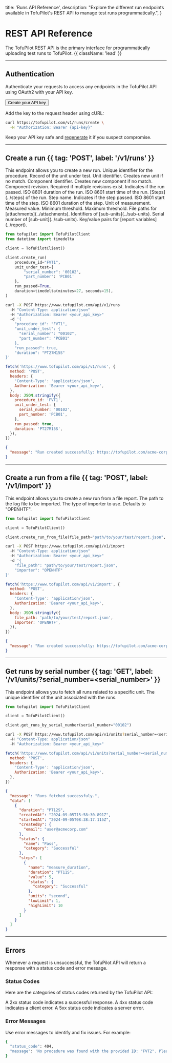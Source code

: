   title: 'Runs API Reference',
  description:
    "Explore the different run endpoints available in TofuPilot's REST API to manage test runs programmatically.",
}

# REST API Reference

The TofuPilot REST API is the primary interface for programmatically uploading test runs to TofuPilot. {{ className: 'lead' }}

---

## Authentication

Authenticate your requests to access any endpoints in the TofuPilot API using OAuth2 with your API key.

<div className="not-prose mt-8">
  <Button href="/user-management#api-key" variant="text" arrow="right">
    Create your API key
  </Button>
</div>

Add the key to the request header using cURL:

```bash
curl https://tofupilot.com/v1/runs/create \
  -H "Authorization: Bearer {api-key}"
```

Keep your API key safe and [regenerate](/user-management#api-key) it if you suspect compromise.

---

## Create a run {{ tag: 'POST', label: '/v1/runs' }}

<Row>
  <Col>
    This endpoint allows you to create a new run.
    <Properties>
      <Property name="procedure_id" type="string, required">
        Unique identifier for the procedure.
      </Property>
      <Property name="unit_under_test" type="record, required">
        Record of the unit under test.
      </Property>
      <Property name="serial_number" type="string, required" indent>
        Unit identifier. Creates new unit if no match.
      </Property>
      <Property name="part_number" type="string, optional" indent>
        Component identifier. Creates new component if no match.
      </Property>
      <Property name="revision" type="string, optional" indent>
        Component revision. Required if multiple revisions exist.
      </Property>
      <Property name="run_passed" type="boolean, required">
        Indicates if the run passed.
      </Property>
      <Property name="duration" type="string, required">
        ISO 8601 duration of the run.
      </Property>
      <Property name="started_at" type="string">
        ISO 8601 start time of the run.
      </Property>
      <Property name="steps" type="array, optional">
        [Steps](../steps) of the run.
      </Property>
      <Property name="name" type="string, required" indent>
        Step name.
      </Property>
      <Property name="step_passed" type="boolean, required" indent>
        Indicates if the step passed.
      </Property>
      <Property name="started_at" type="string, required" indent>
        ISO 8601 start time of the step.
      </Property>
      <Property name="duration" type="string, required" indent>
        ISO 8601 duration of the step.
      </Property>
      <Property name="measurement_unit" type="string, optional" indent>
        Unit of measurement.
      </Property>
      <Property name="measurement_value" type="float, optional" indent>
        Measured value.
      </Property>
      <Property name="limit_low" type="float, optional" indent>
        Minimum threshold.
      </Property>
      <Property name="limit_high" type="float, optional" indent>
        Maximum threshold.
      </Property>
      <Property name="attachments" type="array(string), optional">
        File paths for [attachments](../attachments).
      </Property>
      <Property name="sub_units" type="array(record), optional">
        Identifiers of [sub-units](../sub-units).
      </Property>
      <Property name="serial_number" type="string, required" indent>
        Serial number of [sub-unit](../sub-units).
      </Property>
      <Property name="report_variables" type="record(string, string)">
        Key/value pairs for [report variables](../report).
      </Property>
    </Properties>
  </Col>

  <Col sticky>
    <CodeGroup title="Request" tag="POST" label="/v1/runs">

```python
from tofupilot import TofuPilotClient
from datetime import timedelta

client = TofuPilotClient()

client.create_run(
    procedure_id="FVT1",
    unit_under_test={
        "serial_number": '00102',
        "part_number": 'PCB01'
    },
    run_passed=True,
    duration=timedelta(minutes=27, seconds=15),
)
```

```bash {{ title: 'cURL' }}
curl -X POST https://www.tofupilot.com/api/v1/runs
  -H "Content-Type: application/json"
  -H "Authorization: Bearer <your_api_key>"
  -d '{
    "procedure_id": "FVT1",
    "unit_under_test": {
      "serial_number": "00102",
      "part_number": "PCB01"
    },
    "run_passed": true,
    "duration": "PT27M15S"
}'
```

```js
fetch('https://www.tofupilot.com/api/v1/runs', {
  method: 'POST',
  headers: {
    'Content-Type': 'application/json',
    Authorization: 'Bearer <your_api_key>',
  },
  body: JSON.stringify({
    procedure_id: 'FVT1',
    unit_under_test: {
      serial_number: '00102',
      part_number: 'PCB01',
    },
    run_passed: true,
    duration: 'PT27M15S',
  }),
})
```

</CodeGroup>

```json {{ title: 'Response' }}
{
  "message": "Run created successfully: https://tofupilot.com/acme-corp/runs/your-new-run"
}
```

</Col>

</Row>

---

## Create a run from a file {{ tag: 'POST', label: '/v1/import' }}

<Row>
  <Col>
    This endpoint allows you to create a new run from a file report.
    <Properties>
      <Property name="file_path" type="string, required">
        The path to the log file to be imported.
      </Property>
      <Property name="importer" type="string, optional">
        The type of importer to use. Defaults to "OPENHTF".
      </Property>
    </Properties>
  </Col>

  <Col sticky>
    <CodeGroup title="Request" tag="POST" label="/v1/import">

```python
from tofupilot import TofuPilotClient

client = TofuPilotClient()

client.create_run_from_file(file_path="path/to/your/test/report.json", importer="OPENHTF")
```

```bash {{ title: 'cURL' }}
curl -X POST https://www.tofupilot.com/api/v1/import
  -H "Content-Type: application/json"
  -H "Authorization: Bearer <your_api_key>"
  -d '{
    "file_path": "path/to/your/test/report.json",
    "importer": "OPENHTF"
}'
```

```js
fetch('https://www.tofupilot.com/api/v1/import', {
  method: 'POST',
  headers: {
    'Content-Type': 'application/json',
    Authorization: 'Bearer <your_api_key>',
  },
  body: JSON.stringify({
    file_path: 'path/to/your/test/report.json',
    importer: 'OPENHTF',
  }),
})
```

</CodeGroup>

```json {{ title: 'Response' }}
{
  "message": "Run created successfully: https://tofupilot.com/acme-corp/runs/your-new-run"
}
```

</Col>
</Row>

---

## Get runs by serial number {{ tag: 'GET', label: '/v1/units/?serial_number=<serial_number>' }}

<Row>
  <Col>
    This endpoint allows you to fetch all runs related to a specific unit.
    <Properties>
      <Property name="serial_number" type="string, required">
        The unique identifier of the unit associated with the runs.
      </Property>
    </Properties>
  </Col>

  <Col sticky>
    <CodeGroup title="Request" tag="GET" label="/v1/units?serial_number=<serial_number>">

```python
from tofupilot import TofuPilotClient

client = TofuPilotClient()

client.get_runs_by_serial_number(serial_number="00102")
```

```bash {{ title: 'cURL' }}
curl -X POST https://www.tofupilot.com/api/v1/units?serial_number=<serial_number>
  -H "Content-Type: application/json"
  -H "Authorization: Bearer <your_api_key>"
```

```js
fetch('https://www.tofupilot.com/api/v1/units?serial_number=<serial_number>', {
  method: 'POST',
  headers: {
    'Content-Type': 'application/json',
    Authorization: 'Bearer <your_api_key>',
  },
})
```

</CodeGroup>

```json {{ title: 'Response' }}
{
  "message": "Runs fetched successfuly.",
  "data": [
    {
      "duration": "PT12S",
      "createdAt": "2024-09-05T15:58:30.891Z",
      "startedAt": "2024-09-05T08:38:17.115Z",
      "createdBy": {
        "email": "user@acmecorp.com"
      },
      "status": {
        "name": "Pass",
        "category": "Successful"
      },
      "steps": [
        {
          "name": "measure_duration",
          "duration": "PT11S",
          "value": 5,
          "status": {
            "category": "Successful"
          },
          "units": "second",
          "lowLimit": 1,
          "highLimit": 10
        }
      ]
    }
  ]
}
```

</Col>
</Row>

---

## Errors

Whenever a request is unsuccessful, the TofuPilot API will return a response with a status code and error message.

### Status Codes

Here are the categories of status codes returned by the TofuPilot API:

<Properties>
  <Property name="2xx">
    A 2xx status code indicates a successful response.
  </Property>
  <Property name="4xx">A 4xx status code indicates a client error.</Property>
  <Property name="5xx">A 5xx status code indicates a server error.</Property>
</Properties>

### Error Messages

Use error messages to identify and fix issues. For example:

```bash {{ title: "Error response" }}
{
  "status_code": 404,
  "message": 'No procedure was found with the provided ID: "FVT2". Please verify the ID and try again. If the procedure does not exist, you can create a new one on the Procedures page in TofuPilot.'
}
```
